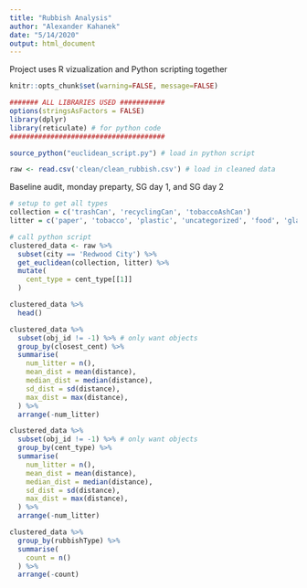 ---
title: "Rubbish Analysis"
author: "Alexander Kahanek"
date: "5/14/2020"
output: html_document
---

Project uses R vizualization and Python scripting together


```{r, warning=FALSE, message=FALSE}
knitr::opts_chunk$set(warning=FALSE, message=FALSE)

####### ALL LIBRARIES USED ###########
options(stringsAsFactors = FALSE)
library(dplyr)
library(reticulate) # for python code
######################################

source_python("euclidean_script.py") # load in python script

raw <- read.csv('clean/clean_rubbish.csv') # load in cleaned data
```

Baseline audit, monday preparty, SG day 1, and SG day 2


```{r}
# setup to get all types
collection = c('trashCan', 'recyclingCan', 'tobaccoAshCan')
litter = c('paper', 'tobacco', 'plastic', 'uncategorized', 'food', 'glass')

# call python script
clustered_data <- raw %>% 
  subset(city == 'Redwood City') %>% 
  get_euclidean(collection, litter) %>% 
  mutate(
    cent_type = cent_type[[1]]
  )

clustered_data %>% 
  head()
```


```{r}
clustered_data %>% 
  subset(obj_id != -1) %>% # only want objects
  group_by(closest_cent) %>% 
  summarise(
    num_litter = n(),
    mean_dist = mean(distance),
    median_dist = median(distance),
    sd_dist = sd(distance),
    max_dist = max(distance),
  ) %>% 
  arrange(-num_litter)
```


```{r}
clustered_data %>% 
  subset(obj_id != -1) %>% # only want objects
  group_by(cent_type) %>% 
  summarise(
    num_litter = n(),
    mean_dist = mean(distance),
    median_dist = median(distance),
    sd_dist = sd(distance),
    max_dist = max(distance),
  ) %>% 
  arrange(-num_litter)
```



```{r}
clustered_data %>% 
  group_by(rubbishType) %>% 
  summarise(
    count = n()
  ) %>% 
  arrange(-count)
```


```{r}

```



